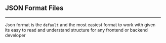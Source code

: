 ## JSON Format Files

--------------
Json format is the `default` and the most easiest format to work with
given its easy to read and understand structure for any frontend or backend
developer
